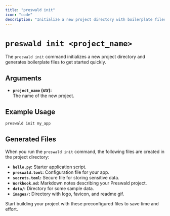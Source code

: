 ```yaml
---
title: "preswald init"
icon: "code"
description: "Initialize a new project directory with boilerplate files."
---
```


# `preswald init <project_name>`

The `preswald init` command initializes a new project directory and generates boilerplate files to get started quickly.

## Arguments

- **`project_name` (str):**  
  The name of the new project.

## Example Usage

```bash
preswald init my_app
```

## Generated Files

When you run the `preswald init` command, the following files are created in the project directory:

- **`hello.py`:** Starter application script.
- **`preswald.toml`:** Configuration file for your app.
- **`secrets.toml`:** Secure file for storing sensitive data.
- **`Workbook.md`:** Markdown notes describing your Preswald project.
- **`data/`:** Directory for some sample data.
- **`images/`:** Directory with logo, favicon, and readme gif.

Start building your project with these preconfigured files to save time and effort.

